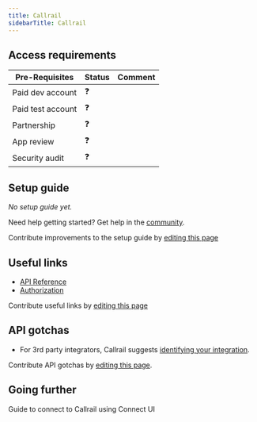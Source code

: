 ```yaml
---
title: Callrail
sidebarTitle: Callrail
---
```



<Overview />
<PreBuiltTooling />
<PreBuiltUseCases />

## Access requirements
| Pre-Requisites | Status | Comment|
| - | - | - |
| Paid dev account | ❓ |  |
| Paid test account | ❓ |  |
| Partnership | ❓ | |
| App review | ❓ |  |
| Security audit | ❓ | |


## Setup guide

_No setup guide yet._

<Tip>Need help getting started? Get help in the [community](https://nango.dev/slack).</Tip>

<Note>Contribute improvements to the setup guide by [editing this page](https://github.com/nangohq/nango/tree/master/docs-v2/integrations/all/callrail.mdx)</Note>


## Useful links

-   [API Reference](https://apidocs.callrail.com/)
-   [Authorization](https://apidocs.callrail.com/#authorization)

<Note>Contribute useful links by [editing this page](https://github.com/nangohq/nango/tree/master/docs-v2/integrations/all/callrail.mdx)</Note>

## API gotchas

- For 3rd party integrators, Callrail suggests [identifying your integration](https://apidocs.callrail.com/#identifying-your-integration).

<Note>Contribute API gotchas by [editing this page](https://github.com/nangohq/nango/tree/master/docs-v2/integrations/all/callrail.mdx).</Note>

## Going further

<Card title="Connect to Callrail" icon="link" href="/integrations/all/callrail/connect" horizontal>
  Guide to connect to Callrail using Connect UI
</Card>
